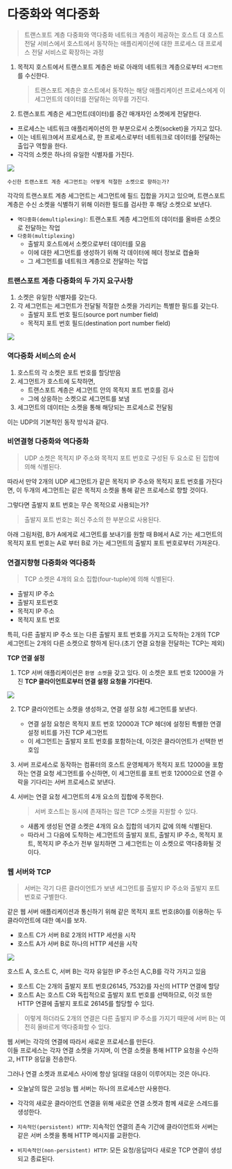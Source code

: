
# 다중화와 역다중화

> 트랜스포트 계층 다중화와 역다중화
> 네트워크 계층이 제공하는 호스트 대 호스트 전달 서비스에서 호스트에서 동작하는 애플리케이션에 대한
> 프로세스 대 프로세스 전달 서비스로 확장하는 과정

1. 목적지 호스트에서 트랜스포트 계층은 바로 아래의 네트워크 계층으로부터 `세그먼트`를 수신한다.
   > 트랜스포트 계층은 호스트에서 동작하는 해당 애플리케이션 프로세스에게 이 세그먼트의 데이터를 전달하는 의무를 가진다.
2. 트랜스포트 계층은 세그먼트(데이터)를 중간 매개자인 소켓에게 전달한다.

- 프로세스는 네트워크 애플리케이션의 한 부분으로서 소켓(socket)을 가지고 있다.
- 이는 네트워크에서 프로세스로, 한 프로세스로부터 네트워크로 데이터를 전달하는 출입구 역할을 한다.
- 각각의 소켓은 하나의 유일한 식별자를 가진다.

<Image src="https://user-images.githubusercontent.com/63354527/235612099-45f4c4e6-9b70-47aa-98c3-7bd92709475f.png" />

```
수신한 트랜스포트 계층 세그먼트는 어떻게 적절한 소켓으로 향하는가?
```

각각의 트랜스포트 계층 세그먼트는 세그먼트에 필드 집합을 가지고 있으며,
트랜스포트 계층은 수신 소켓을 식별하기 위해 이러한 필드를 검사한 후 해당 소켓으로 보낸다.

- `역다중화(demultiplexing)`: 트랜스포트 계층 세그먼트의 데이터를 올바른 소켓으로 전달하는 작업
- `다중화(multiplexing)`
  - 출발지 호스트에서 소켓으로부터 데이터를 모음
  - 이에 대한 세그먼트를 생성하기 위해 각 데이터에 헤더 정보로 캡슐화
  - 그 세그먼트를 네트워크 계층으로 전달하는 작업

### 트랜스포트 계층 다중화의 두 가지 요구사항

1. 소켓은 유일한 식별자를 갖는다.
2. 각 세그먼트는 세그먼트가 전달될 적절한 소켓을 가리키는 특별한 필드를 갖는다.
   - 출발지 포트 번호 필드(source port number field)
   - 목적지 포트 번호 필드(destination port number field)

<Image src="https://user-images.githubusercontent.com/63354527/235613368-0980df82-3652-44be-bbfb-ee022dccc153.png" />

### 역다중화 서비스의 순서

1. 호스트의 각 소켓은 포트 번호를 할당받음
2. 세그먼트가 호스트에 도착하면,
   - 트랜스포트 계층은 세그먼트 안의 목적지 포트 번호를 검사
   - 그에 상응하는 소켓으로 세그먼트를 보냄
3. 세그먼트의 데이터는 소켓을 통해 해당되는 프로세스로 전달됨

이는 UDP의 기본적인 동작 방식과 같다.

### 비연결형 다중화와 역다중화

> UDP 소켓은 목적지 IP 주소와 목적지 포트 번호로 구성된 두 요소로 된 집합에 의해 식별된다.

따라서 만약 2개의 UDP 세그먼트가 같은 목적지 IP 주소와 목적지 포트 번호를 가진다면,
이 두개의 세그먼트는 같은 목적지 소켓을 통해 같은 프로세스로 향할 것이다.

그렇다면 출발지 포트 번호는 무슨 목적으로 사용되는가?

> 출발지 포트 번호는 회신 주소의 한 부분으로 사용된다.

아래 그림처럼, B가 A에게로 세그먼트를 보내기를 원할 때 B에서 A로 가는 세그먼트의 목적지
포트 번호는 A로 부터 B로 가는 세그먼트의 출발지 포트 번호로부터 가져온다.

### 연결지향형 다중화와 역다중화

> TCP 소켓은 4개의 요소 집합(four-tuple)에 의해 식별된다.

- 출발지 IP 주소
- 출발지 포트번호
- 목적지 IP 주소
- 목적지 포트 번호

특히, 다른 출발지 IP 주소 또는 다른 출발지 포트 번호를 가지고 도착하는 2개의 TCP 세그먼트는
2개의 다른 소켓으로 향하게 된다.(초기 연결 요청을 전달하는 TCP는 제외)

**TCP 연결 설정**

1. TCP 서버 애플리케이션은 `환영 소켓`을 갖고 있다.
   이 소켓은 포트 번호 12000을 가진 **TCP 클라이언트로부터 연결 설정 요청을 기다린다.**

<Image src="https://user-images.githubusercontent.com/63354527/235616160-b892471e-4853-4bba-a5ec-f74db1d6a50d.png" />

2. TCP 클라이언트는 소켓을 생성하고, 연결 설정 요청 세그먼트를 보낸다.

   - 연결 설정 요청은 목적지 포트 번호 12000과 TCP 헤더에 설정된 특별한 연결 설정 비트를 가진 TCP 세그먼트
   - 이 세그먼트는 출발지 포트 번호를 포함하는데, 이것은 클라이언트가 선택한 번호임

3. 서버 프로세스로 동작하는 컴퓨터의 호스트 운영체제가 목적지 포트 12000을 포함하는
   연결 요청 세그먼트를 수신하면, 이 세그먼트를 포트 번호 12000으로 연결 수락을 기다리는 서버
   프로세스로 보낸다.
4. 서버는 연결 요청 세그먼트의 4개 요소의 집합에 주목한다.
   > 서버 호스트는 동시에 존재하는 많은 TCP 소켓을 지원할 수 있다.
   - 새롭게 생성된 연결 소켓은 4개의 요소 집합의 네가지 값에 의해 식별된다.
   - 따라서 그 다음에 도착하는 세그먼트의 출발지 포트, 출발지 IP 주소, 목적지 포트,
     목적지 IP 주소가 전부 일치하면 그 세그먼트는 이 소켓으로 역다중화될 것이다.

### 웹 서버와 TCP

> 서버는 각기 다른 클라이언트가 보낸 세그먼트를 출발지 IP 주소와 출발지 포트번호로 구별한다.

같은 웹 서버 애플리케이션과 통신하기 위해 같은 목적지 포트 번호(80)를 이용하는 두
클라이언트에 대한 예시를 보자.

- 호스트 C가 서버 B로 2개의 HTTP 세션을 시작
- 호스트 A가 서버 B로 하나의 HTTP 세션을 시작

<Image src="https://user-images.githubusercontent.com/63354527/235619013-851a6060-bbec-4350-9d7d-1db870cbfc9a.png" />

호스트 A, 호스트 C, 서버 B는 각자 유일한 IP 주소인 A,C,B를 각각 가지고 있음

- 호스트 C는 2개의 출발지 포트 번호(26145, 7532)를 자신의 HTTP 연결에 할당
- 호스트 A는 호스트 C와 독립적으로 출발지 포트 번호를 선택하므로, 이것 또한 HTTP 연결에
  출발지 포트로 26145를 할당할 수 있다.

> 이렇게 하더라도 2개의 연결은 다른 출발지 IP 주소를 가지기 때문에 서버 B는 여전히 올바르게
> 역다중화할 수 있다.

웹 서버는 각각의 연결에 따라서 새로운 프로세스를 만든다.  
이들 프로세스는 각자 연결 소켓을 가지며, 이 연결 소켓을 통해 HTTP 요청을 수신하고, HTTP 응답을 전송한다.

그러나 연결 소켓과 프로세스 사이에 항상 일대일 대응이 이루어지는 것은 아니다.

- 오늘날의 많은 고성능 웹 서버는 하나의 프로세스만 사용한다.
- 각각의 새로운 클라이언트 연결을 위해 새로운 연결 소켓과 함께 새로운 스레드를 생성한다.

- `지속적인(persistent) HTTP`: 지속적인 연결의 존속 기간에 클라이언트와 서버는 같은
  서버 소켓을 통해 HTTP 메시지를 교환한다.
- `비지속적인(non-persistent) HTTP`: 모든 요청/응답마다 새로운 TCP 연결이 생성되고 종료된다.
